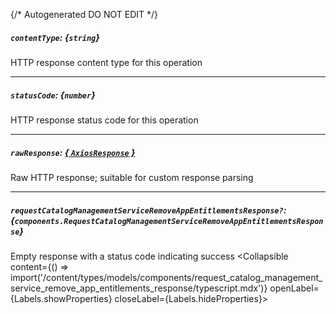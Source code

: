 {/* Autogenerated DO NOT EDIT  */}

##### `contentType`: *{`string`}*
HTTP response content type for this operation

---
##### `statusCode`: *{`number`}*
HTTP response status code for this operation

---
##### `rawResponse`: [*{ `AxiosResponse` }*](https://axios-http.com/docs/res_schema)
Raw HTTP response; suitable for custom response parsing

---
##### `requestCatalogManagementServiceRemoveAppEntitlementsResponse?`: *{`components.RequestCatalogManagementServiceRemoveAppEntitlementsResponse`}*
Empty response with a status code indicating success
<Collapsible content={() => import('/content/types/models/components/request_catalog_management_service_remove_app_entitlements_response/typescript.mdx')} openLabel={Labels.showProperties} closeLabel={Labels.hideProperties}>
</Collapsible>


